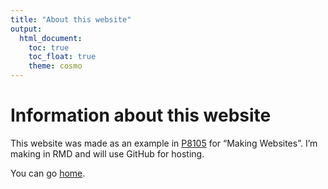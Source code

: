 ```yaml
---
title: "About this website"
output: 
  html_document:
    toc: true
    toc_float: true
    theme: cosmo
---
```


# Information about this website

This website was made as an example in [P8105](https://p8105.com/) for "Making Websites". I'm making in RMD and will use GitHub for hosting. 


You can go [home](index.html).